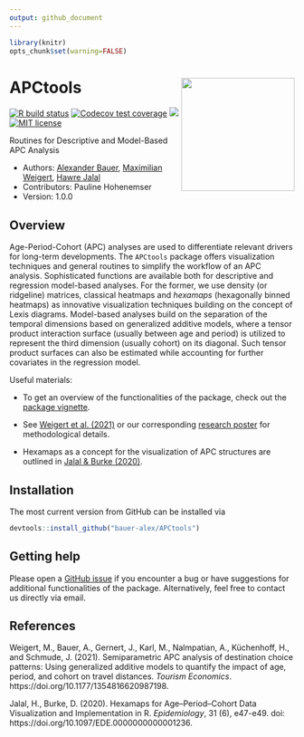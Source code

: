 ```yaml
---
output: github_document
---
```


```r
library(knitr)
opts_chunk$set(warning=FALSE)
```

# APCtools <img src="man/figures/hex-sticker/hex-sticker.svg" align="right" width="200"/>

<!-- badges: start -->
[![R build status](https://github.com/bauer-alex/APCtools/workflows/R-CMD-check/badge.svg)](https://github.com/bauer-alex/APCtools/actions)
[![Codecov test coverage](https://codecov.io/gh/bauer-alex/APCtools/branch/main/graph/badge.svg?token=KrjDYWRi2W)](https://app.codecov.io/gh/bauer-alex/APCtools)
[![](https://cranlogs.r-pkg.org/badges/grand-total/APCtools)](https://cran.r-project.org/package=APCtools)
[![MIT license](https://img.shields.io/badge/license-MIT-brightgreen.svg)](https://opensource.org/licenses/MIT)
<!-- badges: end -->

Routines for Descriptive and Model-Based APC Analysis

* Authors: [Alexander Bauer](https://www.en.stablab.stat.uni-muenchen.de/people/doktoranden/bauer1/index.html), [Maximilian Weigert](https://www.en.stablab.stat.uni-muenchen.de/people/doktoranden/weigert/index.html), [Hawre Jalal](https://www.publichealth.pitt.edu/home/directory/hawre-jalal)
* Contributors: Pauline Hohenemser
* Version: 1.0.0


## Overview

Age-Period-Cohort (APC) analyses are used to differentiate relevant drivers for
long-term developments. The `APCtools` package offers visualization techniques
and general routines to simplify the workflow of an APC analysis. Sophisticated
functions are available both for descriptive and regression model-based analyses.
For the former, we use density (or ridgeline) matrices, classical heatmaps and
*hexamaps* (hexagonally binned heatmaps) as innovative visualization techniques
building on the concept of Lexis
diagrams. Model-based analyses build on the separation of the temporal dimensions
based on generalized additive models, where a tensor product interaction surface
(usually between age and period) is utilized to represent the third dimension
(usually cohort) on its diagonal. Such tensor product surfaces can also be
estimated while accounting for further covariates in the regression model.

Useful materials:

* To get an overview of the functionalities of the package, check out the
[package vignette](https://bauer-alex.github.io/APCtools/articles/main_functionality.html).

* See [Weigert et al. (2021)](https://doi.org/10.1177/1354816620987198) or
our corresponding [research poster](https://www.researchgate.net/publication/353852226_Visualization_techniques_for_semiparametric_APC_analysis_Using_Generalized_Additive_Models_to_examine_touristic_travel_distances)
for methodological details.
    
* Hexamaps as a concept for the visualization of APC structures are outlined in
[Jalal & Burke (2020)](https://doi.org/10.1097/EDE.0000000000001236).


## Installation

The most current version from GitHub can be installed via
```r
devtools::install_github("bauer-alex/APCtools")
```


## Getting help

Please open a [GitHub issue](https://github.com/bauer-alex/APCtools/issues)
if you encounter a bug or have suggestions for additional functionalities of
the package.
Alternatively, feel free to contact us directly via email.


## References

Weigert, M., Bauer, A., Gernert, J., Karl, M., Nalmpatian, A., Küchenhoff, H.,
and Schmude, J. (2021). Semiparametric APC analysis of destination choice
patterns: Using generalized additive models to quantify the impact of age,
period, and cohort on travel distances. *Tourism Economics*.
https://doi.org/10.1177/1354816620987198.

Jalal, H., Burke, D. (2020). Hexamaps for Age–Period–Cohort Data Visualization
and Implementation in R. *Epidemiology*, 31 (6), e47-e49. doi: https://doi.org/10.1097/EDE.0000000000001236.
